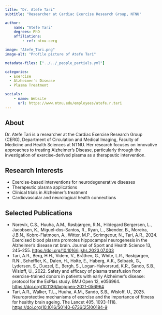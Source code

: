 ```yaml
---
title: "Dr. Atefe Tari"
subtitle: "Researcher at Cardiac Exercise Research Group, NTNU"

author:
    name: "Atefe Tari"
    degrees: PhD
    affiliations:
        - ref: ntnu-cerg

image: "Atefe_Tari.png"
image-alt: "Profile picture of Atefe Tari"

metadata-files: ["../../_people_partials.yml"]

categories:
  - Exercise
  - Alzheimer's Disease
  - Plasma Treatment

socials:
    - name: Website
      url: https://www.ntnu.edu/employees/atefe.r.tari
---
```


## About

Dr. Atefe Tari is a researcher at the Cardiac Exercise Research Group (CERG), Department of Circulation and Medical Imaging, Faculty of Medicine and Health Sciences at NTNU. Her research focuses on innovative approaches to treating Alzheimer's Disease, particularly through the investigation of exercise-derived plasma as a therapeutic intervention.

## Research Interests

- Exercise-based interventions for neurodegenerative diseases
- Therapeutic plasma applications
- Clinical trials in Alzheimer's treatment
- Cardiovascular and neurological health connections

## Selected Publications

- Norevik, C.S., Huuha, A.M., Røsbjørgen, R.N., Hildegard Bergersen, L., Jacobsen, K., Miguel-dos-Santos, R., Ryan, L., Skender, B., Moreira, J.B.N., Kobro-Flatmoen, A., Witter, M.P., Scrimgeour, N., Tari, A.R., 2024. Exercised blood plasma promotes hippocampal neurogenesis in the Alzheimer’s disease rat brain. Journal of Sport and Health Science 13, 245–255. [https://doi.org/10.1016/j.jshs.2023.07.003](https://doi.org/10.1016/j.jshs.2023.07.003)
- Tari, A.R., Berg, H.H., Videm, V., Bråthen, G., White, L.R., Røsbjørgen, R.N., Scheffler, K., Dalen, H., Holte, E., Haberg, A.K., Selbaek, G., Lydersen, S., Duezel, E., Bergh, S., Logan-Halvorsrud, K.R., Sando, S.B., Wisløff, U., 2022. Safety and efficacy of plasma transfusion from exercise-trained donors in patients with early Alzheimer’s disease: protocol for the ExPlas study. BMJ Open 12, e056964. [https://doi.org/10.1136/bmjopen-2021-056964](https://doi.org/10.1136/bmjopen-2021-056964)
- Tari, A.R., Walker, T.L., Huuha, A.M., Sando, S.B., Wisloff, U., 2025. Neuroprotective mechanisms of exercise and the importance of fitness for healthy brain ageing. The Lancet 405, 1093–1118. [https://doi.org/10.1016/S0140-6736(25)00184-9](https://doi.org/10.1016/S0140-6736(25)00184-9)
